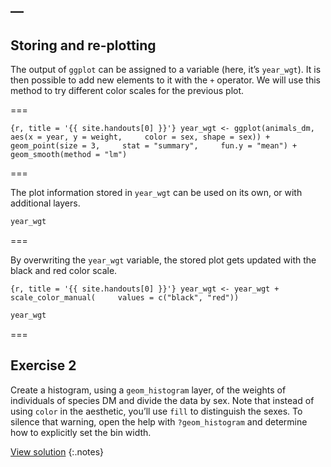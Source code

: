 ---
---

## Storing and re-plotting

The output of `ggplot` can be assigned to a variable (here, it's `year_wgt`). It is then possible to add new elements to it with the `+` operator. We will use this method to try different color scales for the previous plot.

===

```{r, title = '{{ site.handouts[0] }}'}
year_wgt <- ggplot(animals_dm,
  aes(x = year, y = weight,
    color = sex, shape = sex)) + 
  geom_point(size = 3,
    stat = "summary",
    fun.y = "mean") +
  geom_smooth(method = "lm")
```

===

The plot information stored in `year_wgt` can be used on its own, or with additional layers.

```r
year_wgt
```

===

By overwriting the `year_wgt` variable, the stored plot gets updated with the black and red color scale.

```{r, title = '{{ site.handouts[0] }}'}
year_wgt <- year_wgt +
  scale_color_manual(
    values = c("black", "red"))
```
```r
year_wgt
```

===

## Exercise 2

Create a histogram, using a `geom_histogram` layer, of the weights of individuals of species DM and divide the data by sex. Note that instead of using `color` in the aesthetic, you'll use `fill` to distinguish the sexes. To silence that warning, open the help with `?geom_histogram` and determine how to explicitly set the bin width.

[View solution](#solution-2)
{:.notes}
